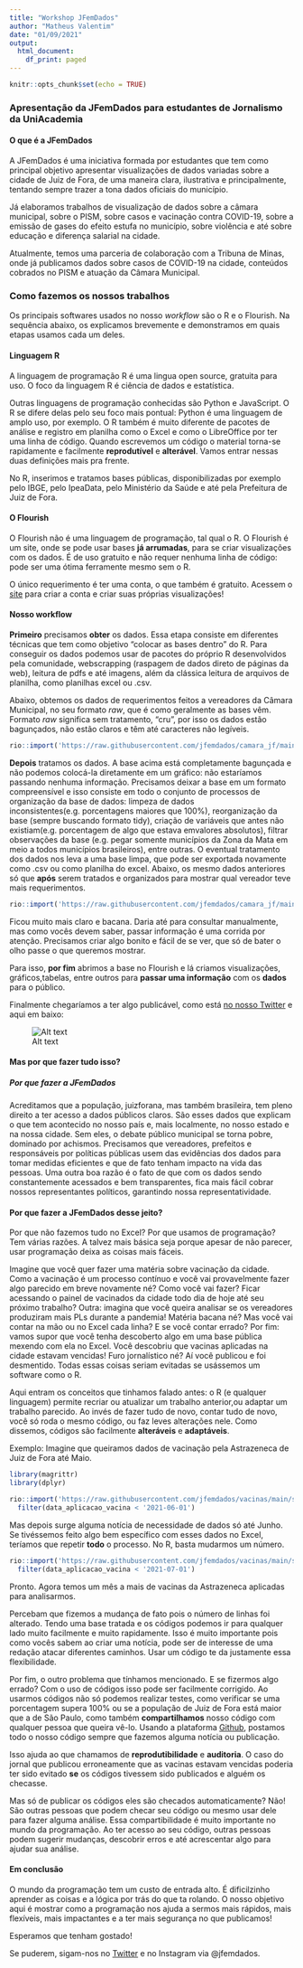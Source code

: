 ---
title: "Workshop JFemDados"
author: "Matheus Valentim"
date: "01/09/2021"
output:
  html_document:
    df_print: paged
---

```{r setup, include=FALSE}
knitr::opts_chunk$set(echo = TRUE)
```

### Apresentação da JFemDados para estudantes de Jornalismo da UniAcademia

#### O que é a JFemDados

A JFemDados é uma iniciativa formada por estudantes que tem como principal
objetivo apresentar visualizações de dados variadas sobre a cidade de 
Juiz de Fora, de uma maneira clara, ilustrativa e principalmente, tentando 
sempre trazer a tona dados oficiais do município.

Já elaboramos trabalhos de visualização de dados sobre a câmara municipal,
sobre o PISM, sobre casos e vacinação contra COVID-19, sobre a emissão de gases
do efeito estufa no município, sobre violência e até sobre educação e diferença 
salarial na cidade.

Atualmente, temos uma parceria de colaboração com a Tribuna de Minas, onde 
já publicamos dados sobre casos de COVID-19 na cidade, conteúdos cobrados no
PISM e atuação da Câmara Municipal.

### Como fazemos os nossos trabalhos

Os principais softwares usados no nosso *workflow* são o R e o Flourish. 
Na sequência abaixo, os explicamos brevemente e demonstramos em quais etapas 
usamos cada um deles.

#### Linguagem R

A linguagem de programação R é uma lingua open source, gratuita para uso.
O foco da linguagem R é ciência de dados e estatística. 

Outras linguagens de programação conhecidas são Python e JavaScript. O R se 
difere delas pelo seu foco mais pontual: Python é uma linguagem de amplo uso, 
por exemplo. O R também é muito diferente de pacotes de análise e registro em
planilha como o Excel e como o LibreOffice por ter uma linha de código. Quando 
escrevemos um código o material torna-se rapidamente e facilmente
**reprodutível** e **alterável**. Vamos entrar nessas duas definições mais 
pra frente. 

No R, inserimos e tratamos bases públicas, disponibilizadas por exemplo pelo
IBGE, pelo IpeaData, pelo Ministério da Saúde e até pela Prefeitura de Juiz de 
Fora.


#### O Flourish

O Flourish não é uma linguagem de programação, tal qual o R. O Flourish é 
um site, onde se pode usar bases **já arrumadas**, para se criar visualizações
com os dados. É de uso gratuito e não requer nenhuma linha de código: pode ser
uma ótima ferramente mesmo sem o R.

O único requerimento é ter uma conta, o que também é gratuito. Acessem o [site](https://flourish.studio/) para criar a conta e criar suas próprias 
visualizações! 


#### Nosso workflow
**Primeiro** precisamos **obter** os dados. Essa etapa consiste em diferentes 
técnicas que tem como objetivo "colocar as bases dentro" do R. Para conseguir 
os dados podemos usar de pacotes do próprio R desenvolvidos pela comunidade,
webscrapping (raspagem de dados direto de páginas da web), leitura de pdfs e 
até imagens, além da clássica leitura de arquivos de planilha, como planilhas
excel ou .csv.

Abaixo, obtemos os dados de requerimentos feitos a vereadores da Câmara 
Municipal, no seu formato *raw*, que é como geralmente as bases vêm. Formato
*raw* significa sem tratamento, "cru", por isso os dados estão bagunçados, não
estão claros e têm até caracteres não legíveis.

```{r}
rio::import('https://raw.githubusercontent.com/jfemdados/camara_jf/main/requerimentos/data_raw/requerimentos.csv')
```


**Depois** tratamos os dados. A base acima está completamente bagunçada e não
podemos colocá-la diretamente em um gráfico: não estaríamos passando nenhuma
informação. Precisamos deixar a base em um formato compreensível e isso consiste
em todo o conjunto de processos de organização da base de dados: limpeza de 
dados inconsistentes(e.g. porcentagens maiores que 100%), reorganização da base 
(sempre buscando formato tidy), criação de variáveis que antes não existiam(e.g. porcentagem de algo que estava emvalores absolutos), filtrar observações da base 
(e.g. pegar somente municípios da Zona da Mata em meio a todos municípios 
brasileiros), entre outras. O eventual tratamento dos dados nos leva a uma base 
limpa, que pode ser exportada novamente como .csv ou como planilha do excel. 
Abaixo, os mesmo dados anteriores só que **após** serem tratados e organizados
para mostrar qual vereador teve mais requerimentos.

```{r}
rio::import('https://raw.githubusercontent.com/jfemdados/camara_jf/main/requerimentos/exports/requerimentos_por_autor.csv')
```

Ficou muito mais claro e bacana. Daria até para consultar manualmente, mas como
vocês devem saber, passar informação é uma corrida por atenção. Precisamos criar
algo bonito e fácil de se ver, que só de bater o olho passe o que queremos 
mostrar.

Para isso, **por fim** abrimos a base no Flourish e lá criamos visualizações, 
gráficos,tabelas, entre outros para **passar uma informação** com os **dados** 
para o público.

Finalmente chegaríamos a ter algo publicável, como está [no nosso Twitter](https://twitter.com/JFemDados/status/1427027960385654795/photo/1) e
aqui em baixo:

![Alt text](requerimentos-imagem.jpg)

#### Mas por que fazer tudo isso?

##### Por que fazer a JFemDados

Acreditamos que a população, juizforana, mas também brasileira, tem pleno 
direito a ter acesso a dados públicos claros. São esses dados que explicam 
o que tem acontecido no nosso país e, mais localmente, no nosso estado e na 
nossa cidade. Sem eles, o debate público municipal se torna pobre, dominado
por achismos. Precisamos que vereadores, prefeitos e responsáveis por políticas
públicas usem das evidências dos dados para tomar medidas eficientes e que de
fato tenham impacto na vida das pessoas. Uma outra boa razão é o fato de que 
com os dados sendo constantemente acessados e bem transparentes, fica mais fácil
cobrar nossos representantes políticos, garantindo nossa representatividade.

#### Por que fazer a JFemDados desse jeito?

Por que não fazemos tudo no Excel? Por que usamos de programação? Tem várias 
razões. A talvez mais básica seja porque apesar de não parecer, usar programação
deixa as coisas mais fáceis.

Imagine que você quer fazer uma matéria sobre vacinação da cidade. Como a
vacinação é um processo contínuo e você vai provavelmente fazer algo parecido
em breve novamente né? Como você vai fazer? Ficar acessando o painel de 
vacinados da cidade todo dia de hoje até seu próximo trabalho? Outra: imagina
que você queira analisar se os vereadores produziram mais PLs durante a 
pandemia! Matéria bacana né? Mas você vai contar na mão ou no Excel cada linha?
E se você contar errado? Por fim: vamos supor que você tenha descoberto algo em
uma base pública mexendo com ela no Excel. Você descobriu que vacinas aplicadas
na cidade estavam vencidas! Furo jornalístico né? Aí você publicou e foi 
desmentido. Todas essas coisas seriam evitadas se usássemos um software como o
R.

Aqui entram os conceitos que tinhamos falado antes: o R (e qualquer linguagem) 
permite recriar ou atualizar um trabalho anterior,ou adaptar um trabalho 
parecido. Ao invés de fazer tudo de novo, contar tudo de novo, você só roda o 
mesmo código, ou faz leves alterações nele. Como dissemos, códigos são 
facilmente **alteráveis** e **adaptáveis**.

Exemplo: Imagine que queiramos dados de vacinação pela Astrazeneca de Juiz de 
Fora até Maio.

```{r}
library(magrittr)
library(dplyr)

rio::import('https://raw.githubusercontent.com/jfemdados/vacinas/main/so-astrazeneca.csv') %>% 
  filter(data_aplicacao_vacina < '2021-06-01')
```

Mas depois surge alguma notícia de necessidade de dados só até Junho. Se 
tivéssemos feito algo bem específico com esses dados no Excel, teríamos
que repetir **todo** o processo. No R, basta mudarmos um número.

```{r}
rio::import('https://raw.githubusercontent.com/jfemdados/vacinas/main/so-astrazeneca.csv') %>% 
  filter(data_aplicacao_vacina < '2021-07-01')
```
Pronto. Agora temos um mês a mais de vacinas da Astrazeneca aplicadas para
analisarmos.

Percebam que fizemos a mudança de fato pois o número de linhas foi alterado. 
Tendo uma base tratada e os códigos podemos ir para qualquer lado muito 
facilmente e muito rapidamente. Isso é muito importante pois como vocês sabem
ao criar uma notícia, pode ser de interesse de uma redação atacar diferentes
caminhos. Usar um código te da justamente essa flexibilidade.

Por fim, o outro problema que tínhamos mencionado. E se fizermos algo errado?
Com o uso de códigos isso pode ser facilmente corrigido. Ao usarmos códigos
não só podemos realizar testes, como verificar se uma porcentagem supera 100%
ou se a população de Juiz de Fora está maior que a de São Paulo, como também
**compartilhamos** nosso código com qualquer pessoa que queira vê-lo. Usando
a plataforma [Github](https://www.hostinger.com.br/tutoriais/o-que-github), 
postamos todo o nosso código sempre que fazemos alguma notícia ou publicação.

Isso ajuda ao que chamamos de **reprodutibilidade** e **auditoria**. O caso do
jornal que publicou erroneamente que as vacinas estavam vencidas poderia ter 
sido evitado **se** os códigos tivessem sido publicados e alguém os checasse.

Mas só de publicar os códigos eles são checados automaticamente? Não! São
outras pessoas que podem checar seu código ou mesmo usar dele para fazer alguma
análise. Essa compartibilidade é muito importante no mundo da programação. 
Ao ter acesso ao seu código, outras pessoas podem sugerir mudanças, descobrir
erros e até acrescentar algo para ajudar sua análise.

#### Em conclusão

O mundo da programação tem um custo de entrada alto. É dificilzinho aprender
as coisas e a lógica por trás do que ta rolando. O nosso objetivo aqui é 
mostrar como a programação nos ajuda a sermos mais rápidos, mais flexíveis, mais
impactantes e a ter mais segurança no que publicamos!

Esperamos que tenham gostado!

Se puderem, sigam-nos no [Twitter](twitter.com/jfemdados) e no Instagram via 
@jfemdados.